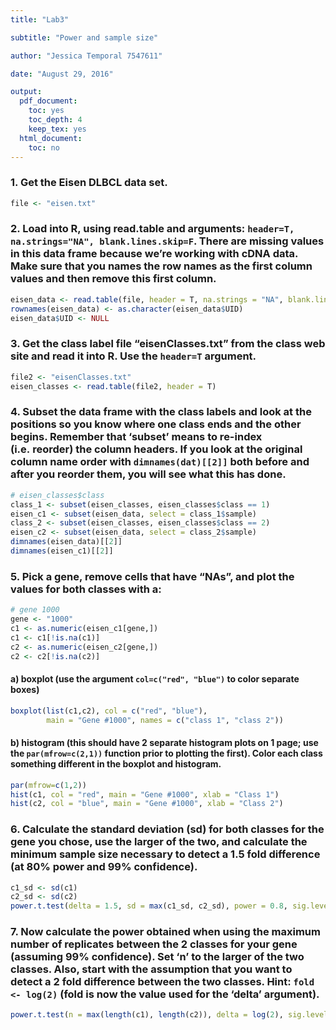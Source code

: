 ```yaml
---
title: "Lab3"

subtitle: "Power and sample size"

author: "Jessica Temporal 7547611"

date: "August 29, 2016"

output:
  pdf_document:
    toc: yes
    toc_depth: 4
    keep_tex: yes
  html_document:
    toc: no
---
```

\newpage

### 1. Get the Eisen DLBCL data set.
```r
file <- "eisen.txt"
```

### 2. Load into R, using read.table and arguments: `header=T, na.strings="NA", blank.lines.skip=F`. There are missing values in this data frame because we’re working with cDNA data. Make sure that you names the row names as the first column values and then remove this first column.
```r
eisen_data <- read.table(file, header = T, na.strings = "NA", blank.lines.skip = F)
rownames(eisen_data) <- as.character(eisen_data$UID)
eisen_data$UID <- NULL
```

### 3. Get the class label file "eisenClasses.txt" from the class web site and read it into R. Use the `header=T` argument.
```r
file2 <- "eisenClasses.txt"
eisen_classes <- read.table(file2, header = T)
```

### 4. Subset the data frame with the class labels and look at the positions so you know where one class ends and the other begins. Remember that ‘subset’ means to re-index (i.e. reorder) the column headers. If you look at the original column name order with `dimnames(dat)[[2]]` both before and after you reorder them, you will see what this has done.
```r
# eisen_classes$class
class_1 <- subset(eisen_classes, eisen_classes$class == 1)
eisen_c1 <- subset(eisen_data, select = class_1$sample)
class_2 <- subset(eisen_classes, eisen_classes$class == 2)
eisen_c2 <- subset(eisen_data, select = class_2$sample)
dimnames(eisen_data)[[2]]
dimnames(eisen_c1)[[2]]
```

### 5. Pick a gene, remove cells that have "NAs", and plot the values for both classes with a:
```r
# gene 1000
gene <- "1000"
c1 <- as.numeric(eisen_c1[gene,])
c1 <- c1[!is.na(c1)]
c2 <- as.numeric(eisen_c2[gene,])
c2 <- c2[!is.na(c2)]
```

#### a) boxplot (use the argument `col=c("red", "blue")` to color separate boxes)
```r
boxplot(list(c1,c2), col = c("red", "blue"),
        main = "Gene #1000", names = c("class 1", "class 2"))
```
\newpage

#### b) histogram (this should have 2 separate histogram plots on 1 page; use the `par(mfrow=c(2,1))` function prior to plotting the first). Color each class something different in the boxplot and histogram.
```r
par(mfrow=c(1,2))
hist(c1, col = "red", main = "Gene #1000", xlab = "Class 1")
hist(c2, col = "blue", main = "Gene #1000", xlab = "Class 2")
```

### 6. Calculate the standard deviation (sd) for both classes for the gene you chose, use the larger of the two, and calculate the minimum sample size necessary to detect a 1.5 fold difference (at 80% power and 99% confidence).
```r
c1_sd <- sd(c1)
c2_sd <- sd(c2)
power.t.test(delta = 1.5, sd = max(c1_sd, c2_sd), power = 0.8, sig.level = 0.01)
```

### 7. Now calculate the power obtained when using the maximum number of replicates between the 2 classes for your gene (assuming 99% confidence). Set 'n' to the larger of the two classes. Also, start with the assumption that you want to detect a 2 fold difference between the two classes. Hint: `fold <- log(2)` (fold is now the value used for the 'delta' argument).
```r
power.t.test(n = max(length(c1), length(c2)), delta = log(2), sig.level = 0.01)
```